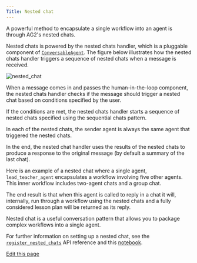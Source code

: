 ```yaml
---
Title: Nested chat
---
```


A powerful method to encapsulate a single workflow into an agent is through AG2's nested chats.

Nested chats is powered by the nested chats handler, which is a pluggable component of [`ConversableAgent`](/docs/api-reference/autogen/ConversableAgent). The figure below illustrates how the nested chats handler triggers a sequence of nested chats when a message is received.

![nested_chat](../assets/nested-chats.png)

When a message comes in and passes the human-in-the-loop component, the nested chats handler checks if the message should trigger a nested chat based on conditions specified by the user.

If the conditions are met, the nested chats handler starts a sequence of nested chats specified using the sequential chats pattern.

In each of the nested chats, the sender agent is always the same agent that triggered the nested chats.

In the end, the nested chat handler uses the results of the nested chats to produce a response to the original message (by default a summary of the last chat).

Here is an example of a nested chat where a single agent, `lead_teacher_agent` encapsulates a workflow involving five other agents. This inner workflow includes two-agent chats and a group chat.

The end result is that when this agent is called to reply in a chat it will, internally, run through a workflow using the nested chats and a fully considered lesson plan will be returned as its reply.


<Example/>

Nested chat is a useful conversation pattern that allows you to package complex workflows into a single agent.

For further information on setting up a nested chat, see the [`register_nested_chats`](/docs/api-reference/autogen/ConversableAgent#register-nested-chats) API reference and this [notebook](/docs/use-cases/notebooks/notebooks/agentchat_nested_chats_chess).

<div className="edit-url-container">
    <a className="edit-url" href="https://github.com/ag2ai/ag2/edit/main/website/docs/user-guide/basic-concepts/orchestration/nested-chat.mdx" target='_blank'><Icon icon="pen" iconType="solid" size="13px"/> Edit this page</a>
</div>
